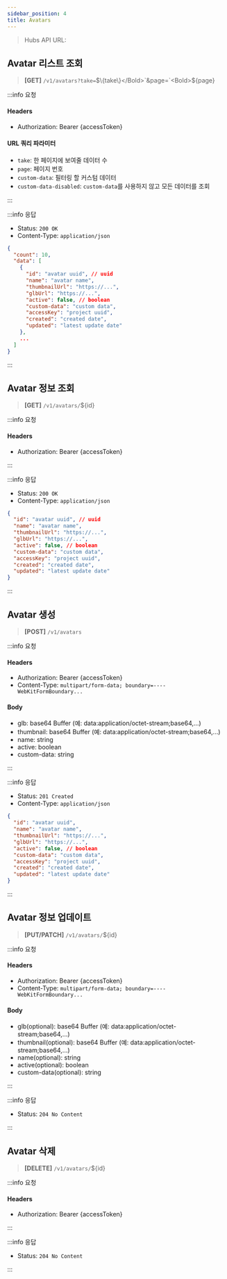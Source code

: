 ```yaml
---
sidebar_position: 4
title: Avatars
---
```



> Hubs API URL: <a><APIUrl /></a>

## Avatar 리스트 조회

> **[GET]** `/v1/avatars?take=`<Bold>$\{take\}</Bold>`&page=`<Bold>$\{page\}</Bold>

:::info 요청

#### Headers
- Authorization: Bearer {accessToken}

#### URL 쿼리 파라미터
- `take`: 한 페이지에 보여줄 데이터 수
- `page`: 페이지 번호
- `custom-data`: 필터링 할 커스텀 데이터
- `custom-data-disabled`: `custom-data`를 사용하지 않고 모든 데이터를 조회

:::

:::info 응답

- Status: `200 OK`
- Content-Type: `application/json`

```json
{
  "count": 10,
  "data": [
    {
      "id": "avatar uuid", // uuid
      "name": "avatar name",
      "thumbnailUrl": "https://...",
      "glbUrl": "https://...",
      "active": false, // boolean
      "custom-data": "custom data",
      "accessKey": "project uuid",
      "created": "created date",
      "updated": "latest update date"
    },
    ...
  ]
}
```

:::

## Avatar 정보 조회

> **[GET]** `/v1/avatars/`<Bold>$\{id\}</Bold>

:::info 요청

#### Headers
- Authorization: Bearer {accessToken}

:::

:::info 응답

- Status: `200 OK`
- Content-Type: `application/json`

```json
{
  "id": "avatar uuid", // uuid
  "name": "avatar name",
  "thumbnailUrl": "https://...",
  "glbUrl": "https://...",
  "active": false, // boolean
  "custom-data": "custom data",
  "accessKey": "project uuid",
  "created": "created date",
  "updated": "latest update date"
}
```

:::

## Avatar 생성

> **[POST]** `/v1/avatars`

:::info 요청

#### Headers
- Authorization: Bearer {accessToken}
- Content-Type: `multipart/form-data; boundary=----WebKitFormBoundary...`

#### Body
- glb: base64 Buffer (예: data:application/octet-stream;base64,...)
- thumbnail: base64 Buffer (예: data:application/octet-stream;base64,...)
- name: string
- active: boolean
- custom-data: string

:::

:::info 응답

- Status: `201 Created`
- Content-Type: `application/json`

```json
{
  "id": "avatar uuid",
  "name": "avatar name",
  "thumbnailUrl": "https://...",
  "glbUrl": "https://...",
  "active": false, // boolean
  "custom-data": "custom data",
  "accessKey": "project uuid",
  "created": "created date",
  "updated": "latest update date"
}
```

:::

## Avatar 정보 업데이트

> **[PUT/PATCH]** `/v1/avatars/`<Bold>$\{id\}</Bold>

:::info 요청

#### Headers
- Authorization: Bearer {accessToken}
- Content-Type: `multipart/form-data; boundary=----WebKitFormBoundary...`

#### Body
- glb(optional): base64 Buffer (예: data:application/octet-stream;base64,...)
- thumbnail(optional): base64 Buffer (예: data:application/octet-stream;base64,...)
- name(optional): string
- active(optional): boolean
- custom-data(optional): string

:::

:::info 응답

- Status: `204 No Content`

:::

## Avatar 삭제

> **[DELETE]** `/v1/avatars/`<Bold>$\{id\}</Bold>

:::info 요청

#### Headers
- Authorization: Bearer {accessToken}

:::

:::info 응답

- Status: `204 No Content`

:::
